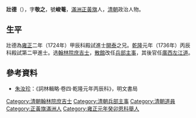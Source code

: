 '''壯德'''（{{bd|？||？|catIdx=Z}}），字'''敬之'''，號'''峻菴'''，[[滿洲|滿洲]][[正黃旗|正黃旗]]人，[[清朝|清朝]]政治人物。

==生平==
壯德為[[雍正|雍正]]二年（1724年）甲辰科殿試進士[[開泰_(雍正進士)|開泰]]之兄。[[乾隆|乾隆]]元年（1736年）丙辰科殿試第二甲進士。选[[翰林院|翰林院]][[庶吉士|庶吉士]]，[[散館|散館]]改任[[兵部主事|兵部主事]]，其後官任[[廣西|廣西]][[左江道|左江道]]。

==參考資料==
*[[朱汝珍|朱汝珍]]：《詞林輯略·卷四·乾隆元年丙辰科》，明文書局

{{清朝人物小作品}}
{{乾隆元年丙辰科殿試金榜}}
{{DEFAULTSORT:Zhuang壯}}
[[Category:清朝翰林院庶吉士|Category:清朝翰林院庶吉士]]
[[Category:清朝兵部主事|Category:清朝兵部主事]]
[[Category:清朝道員|Category:清朝道員]]
[[Category:正黃旗滿洲人|Category:正黃旗滿洲人]]
[[Category:雍正元年癸卯恩科舉人|Category:雍正元年癸卯恩科舉人]]